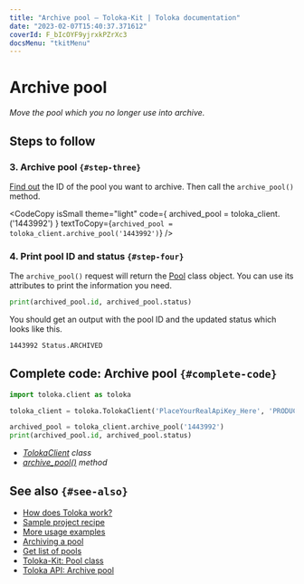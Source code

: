 ```yaml
---
title: "Archive pool — Toloka-Kit | Toloka documentation"
date: "2023-02-07T15:40:37.371612"
coverId: F_bIcOYF9yjrxkPZrXc3
docsMenu: "tkitMenu"
---
```



# Archive pool

_Move the pool which you no longer use into archive._

## Steps to follow

<Import/>

<Instantiate/>

### 3. Archive pool `{#step-three}`

[Find out](/docs/toloka-kit/recipes/get-pools) the ID of the pool you want to archive. Then call the `archive_pool()` method.

<CodeCopy
  isSmall
  theme="light"
  code={
    <HighlightChildren language="python">
      archived_pool = toloka_client.<Term term="archive_pool"><ArchivePool/></Term>('1443992')
    </HighlightChildren>
  }
  textToCopy={`archived_pool = toloka_client.archive_pool('1443992')`}
/>

### 4. Print pool ID and status `{#step-four}`

The `archive_pool()` request will return the [Pool](/docs/toloka-kit/reference/toloka.client.pool.Pool) class object. You can use its attributes to print the information you need.

```python
print(archived_pool.id, archived_pool.status)
```

You should get an output with the pool ID and the updated status which looks like this.

```bash
1443992 Status.ARCHIVED
```

## Complete code: Archive pool `{#complete-code}`

```python
import toloka.client as toloka

toloka_client = toloka.TolokaClient('PlaceYourRealApiKey_Here', 'PRODUCTION')

archived_pool = toloka_client.archive_pool('1443992')
print(archived_pool.id, archived_pool.status)
```

<Note mode="tip" title="List of classes and methods used in this recipe">

- _[TolokaClient](/docs/toloka-kit/reference/toloka.client.TolokaClient) class_
- _[archive_pool()](/docs/toloka-kit/reference/toloka.client.TolokaClient.archive_pool) method_

</Note>

## See also `{#see-also}`

- [How does Toloka work?](/docs/guide/overview)
- [Sample project recipe](/docs/toloka-kit/recipes/learn-basics)
- [More usage examples](/docs/toloka-kit/recipes/use-cases)
- [Archiving a pool](/docs/guide/pool-archive)
- [Get list of pools](/docs/toloka-kit/recipes/get-pools)
- [Toloka-Kit: Pool class](/docs/toloka-kit/reference/toloka.client.pool.Pool)
- [Toloka API: Archive pool](https://toloka.ai/docs/api/api-reference/#post-/pools/-id-/archive)
